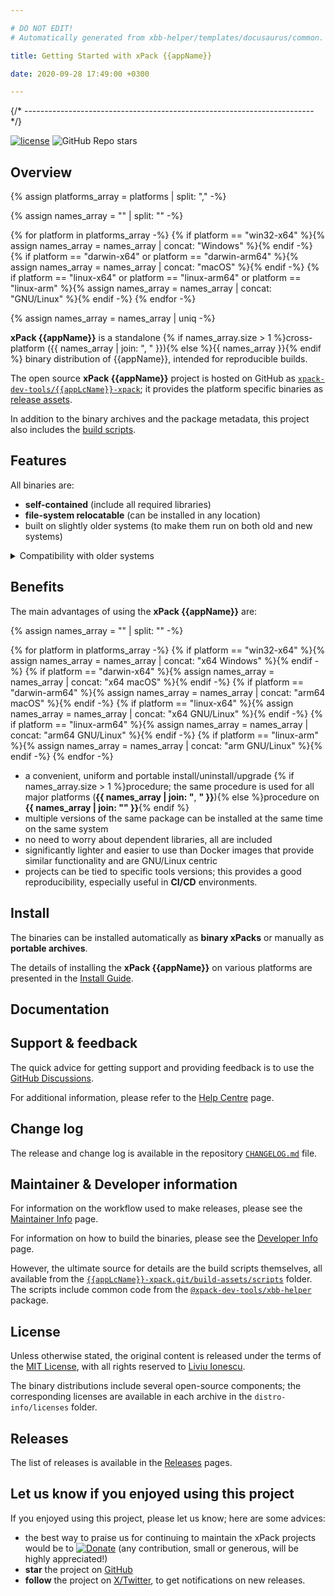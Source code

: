 ```yaml
---

# DO NOT EDIT!
# Automatically generated from xbb-helper/templates/docusaurus/common.

title: Getting Started with xPack {{appName}}

date: 2020-09-28 17:49:00 +0300

---
```



{/* ------------------------------------------------------------------------ */}

[![license](https://img.shields.io/github/license/xpack-dev-tools/{{appLcName}}-xpack)](https://github.com/xpack-dev-tools/{{appLcName}}-xpack/blob/xpack/LICENSE)
![GitHub Repo stars](https://img.shields.io/github/stars/xpack-dev-tools/{{appLcName}}-xpack)

## Overview

{% assign platforms_array = platforms | split: "," -%}

{% assign names_array = "" | split: "" -%}

{% for platform in platforms_array -%}
{% if platform == "win32-x64" %}{% assign names_array = names_array | concat: "Windows" %}{% endif -%}
{% if platform == "darwin-x64" or platform == "darwin-arm64" %}{% assign names_array = names_array | concat: "macOS" %}{% endif -%}
{% if platform == "linux-x64" or platform == "linux-arm64" or platform == "linux-arm" %}{% assign names_array = names_array | concat: "GNU/Linux" %}{% endif -%}
{% endfor -%}

{% assign names_array = names_array | uniq -%}

**xPack {{appName}}** is a standalone
{% if names_array.size > 1 %}cross-platform ({{ names_array | join: ", " }}){% else %}{{ names_array }}{% endif %}
binary distribution of {{appName}},
intended for reproducible builds.

<Overview/>

The open source **xPack {{appName}}** project is hosted on GitHub as
[`xpack-dev-tools/{{appLcName}}-xpack`](https://github.com/xpack-dev-tools/{{appLcName}}-xpack);
it provides the platform specific binaries as
[release assets](https://github.com/xpack-dev-tools/{{appLcName}}-xpack/releases).

In addition to the binary archives and the package metadata,
this project also includes the
[build scripts](https://github.com/xpack-dev-tools/{{appLcName}}-xpack/tree/xpack/build-assets/scripts).

<UpgradeNotice/>

## Features

All binaries are:

- **self-contained** (include all required libraries)
- **file-system relocatable** (can be installed in any location)
- built on slightly older systems (to make them run on both old and new systems)

<details>
<summary>Compatibility with older systems</summary>

Given that most operating systems maintain significant compatibility
with older versions, building an application on an older system ensures
that the same binary can run on newer versions. Conversely, building an
application on a newer system may utilize library features that are
not available in older versions, making backward compatibility less
feasible.

</details>

## Benefits

The main advantages of using the **xPack {{appName}}** are:

{% assign names_array = "" | split: "" -%}

{% for platform in platforms_array -%}
{% if platform == "win32-x64" %}{% assign names_array = names_array | concat: "x64 Windows" %}{% endif -%}
{% if platform == "darwin-x64" %}{% assign names_array = names_array | concat: "x64 macOS" %}{% endif -%}
{% if platform == "darwin-arm64" %}{% assign names_array = names_array | concat: "arm64 macOS" %}{% endif -%}
{% if platform == "linux-x64" %}{% assign names_array = names_array | concat: "x64 GNU/Linux" %}{% endif -%}
{% if platform == "linux-arm64" %}{% assign names_array = names_array | concat: "arm64 GNU/Linux" %}{% endif -%}
{% if platform == "linux-arm" %}{% assign names_array = names_array | concat: "arm GNU/Linux" %}{% endif -%}
{% endfor -%}

- a convenient, uniform and portable install/uninstall/upgrade
{% if names_array.size > 1 %}procedure; the same procedure is used for all major
  platforms (**{{ names_array | join: "**, **" }}**){% else %}procedure on **{{ names_array | join: "" }}**{% endif %}
- multiple versions of the same package can be installed at the same time on
  the same system
- no need to worry about dependent libraries, all are included
- significantly lighter and easier to use than Docker images that provide
  similar functionality and are GNU/Linux centric
- projects can be tied to specific tools versions; this provides a good
  reproducibility, especially useful in **CI/CD** environments.

<OtherBenefits/>

<Compatibility/>

## Install

The binaries can be installed automatically as **binary xPacks** or manually as
**portable archives**.

The details of installing the **xPack {{appName}}** on various platforms are
presented in the
[Install Guide](/docs/install/).

## Documentation

<Documentation/>

<ReleaseSchedule/>

## Support & feedback

The quick advice for getting support and providing feedback is to use the
[GitHub Discussions](https://github.com/xpack-dev-tools/{{appLcName}}-xpack/discussions/).

For additional information, please refer to the
[Help Centre](/docs/support/) page.

## Change log

The release and change log is available in the repository
[`CHANGELOG.md`](https://github.com/xpack-dev-tools/{{appLcName}}-xpack/blob/xpack/CHANGELOG.md) file.

## Maintainer & Developer information

For information on the workflow used to make releases, please see the
[Maintainer Info](/docs/maintainer/) page.

For information on how to build the binaries, please see the
[Developer Info](/docs/developer/) page.

However, the ultimate source for details are the build scripts themselves,
all available from the
[`{{appLcName}}-xpack.git/build-assets/scripts`](https://github.com/xpack-dev-tools/{{appLcName}}-xpack/tree/xpack/build-assets/scripts/)
folder. The scripts include common code from the [`@xpack-dev-tools/xbb-helper`](https://github.com/xpack-dev-tools/xbb-helper-xpack) package.

## License

Unless otherwise stated, the original content is released under the terms of the
[MIT License](https://opensource.org/licenses/mit/),
with all rights reserved to
[Liviu Ionescu](https://github.com/ilg-ul).

The binary distributions include several open-source components; the
corresponding licenses are available in each archive in the
`distro-info/licenses` folder.

## Releases

The list of releases is available in the [Releases](/docs/releases/) pages.

## Let us know if you enjoyed using this project

If you enjoyed using this project, please let us know; here are some advices:

- the best way to praise us for continuing to maintain the xPack projects would be to [![Donate](https://www.paypalobjects.com/en_US/i/btn/btn_donate_SM.gif)](https://www.paypal.com/donate/?hosted_button_id=5MFRG9ZRBETQ8) (any contribution, small or
generous, will be highly appreciated!)
- **star** the project on [GitHub](https://github.com/xpack-dev-tools/{{appLcName}}-xpack/)
- **follow** the project on [X/Twitter](https://twitter.com/xpack_project/),
to get notifications on new releases.
